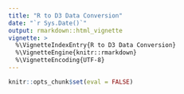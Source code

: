 ```yaml
---
title: "R to D3 Data Conversion"
date: "`r Sys.Date()`"
output: rmarkdown::html_vignette
vignette: >
  %\VignetteIndexEntry{R to D3 Data Conversion}
  %\VignetteEngine{knitr::rmarkdown}
  %\VignetteEncoding{UTF-8}
---
```


```r
knitr::opts_chunk$set(eval = FALSE)
```


